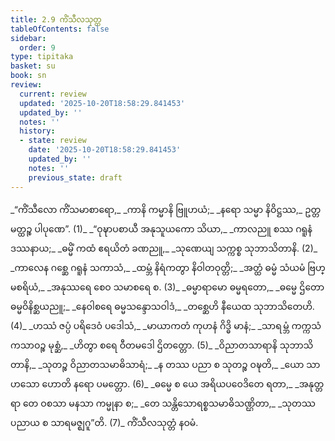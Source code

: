```yaml
---
title: 2.9 ကိံသီလသုတ္တ
tableOfContents: false
sidebar:
  order: 9
type: tipitaka
basket: su
book: sn
review:
  current: review
  updated: '2025-10-20T18:58:29.841453'
  updated_by: ''
  notes: ''
  history:
  - state: review
    date: '2025-10-20T18:58:29.841453'
    updated_by: ''
    notes: ''
    previous_state: draft
---
```



<DynamicBreadcrumb />


<ReviewStatus review={frontmatter.review} showDetails={true} />

<HypothesisAnnotation frontmatter={frontmatter} />

<Division number="327" book="sn" e="ch" v="18" p="327">

<Paragraph number="378" type="verses" book="sn">
_“ကိံသီလော ကိံသမာစာရော,_  
_ကာနိ ကမ္မာနိ ဗြူဟယံ;_  
_နရော သမ္မာ နိဝိဋ္ဌဿ,_  
ဥတ္တမတ္ထဉ္စ ပါပုဏေ”. (1)_  

</Paragraph>

</Division>
<Division number="328" book="sn" e="ch" v="18" p="327">

<Paragraph number="379" type="verses" book="sn">
_“ဝုဍ္ဎာပစာယီ အနုသူယကော သိယာ,_  
_ကာလညူ စဿ ဂရူနံ ဒဿနာယ;_  
_ဓမ္မိံ ကထံ ဧရယိတံ ခဏညူ,_  
_သုဏေယျ သက္ကစ္စ သုဘာသိတာနိ. (2)_  

</Paragraph>

</Division>
<Division number="329" book="sn" e="ch" v="18" p="327">

<Paragraph number="380" type="verses" book="sn">
_ကာလေန ဂစ္ဆေ ဂရူနံ သကာသံ,_  
_ထမ္ဘံ နိရံကတွာ နိဝါတဝုတ္တိ;_  
_အတ္ထံ ဓမ္မံ သံယမံ ဗြဟ္မစရိယံ,_  
_အနုဿရေ စေဝ သမာစရေ စ. (3)_  

</Paragraph>

</Division>
<Division number="330" book="sn" e="ch" v="18" p="327">

<Paragraph number="381" type="verses" book="sn">
_ဓမ္မာရာမော ဓမ္မရတော,_  
_ဓမ္မေ ဌိတော ဓမ္မဝိနိစ္ဆယညူ;_  
_နေဝါစရေ ဓမ္မသန္ဒောသဝါဒံ,_  
_တစ္ဆေဟိ နီယေထ သုဘာသိတေဟိ. (4)_  

</Paragraph>

</Division>
<Division number="331" book="sn" e="ch" v="18" p="327">

<Paragraph number="382" type="verses" book="sn">
_ဟဿံ ဇပ္ပံ ပရိဒေဝံ ပဒေါသံ,_  
_မာယာကတံ ကုဟနံ ဂိဒ္ဓိ မာနံ;_  
_သာရမ္ဘံ ကက္ကသံ ကသာဝဉ္စ မုစ္ဆံ,_  
_ဟိတွာ စရေ ဝီတမဒေါ ဌိတတ္တော. (5)_  

</Paragraph>

</Division>
<Division number="332" book="sn" e="ch" v="18" p="327">

<Paragraph number="383" type="verses" book="sn">
_ဝိညာတသာရာနိ သုဘာသိတာနိ,_  
_သုတဉ္စ ဝိညာတသမာဓိသာရံ;_  
_န တဿ ပညာ စ သုတဉ္စ ဝဍ္ဎတိ,_  
_ယော သာဟသော ဟောတိ နရော ပမတ္တော. (6)_  

</Paragraph>

</Division>
<Division number="333" book="sn" e="ch" v="18" p="328">

<Paragraph number="384" type="verses" book="sn">
_ဓမ္မေ စ ယေ အရိယပဝေဒိတေ ရတာ,_  
_အနုတ္တရာ တေ ဝစသာ မနသာ ကမ္မုနာ စ;_  
_တေ သန္တိသောရစ္စသမာဓိသဏ္ဌိတာ,_  
_သုတဿ ပညာယ စ သာရမဇ္ဈဂူ”တိ. (7)_  


</Paragraph>
</Division>

<Paragraph number="385" type="center" book="sn">
ကိံသီလသုတ္တံ နဝမံ.
</Paragraph>
